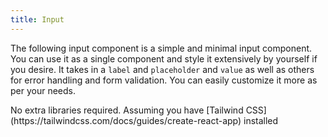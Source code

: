 ```yaml
---
title: Input
---
```


The following input component is a simple and minimal input component. You can use it as a single component and style it extensively by yourself if you desire. It takes in a `label` and `placeholder` and `value` as well as others for error handling and form validation. You can easily customize it more as per your needs.



<Tabs>
  <TabItem label="Dependencies">
    No extra libraries required. Assuming you have [Tailwind
    CSS](https://tailwindcss.com/docs/guides/create-react-app) installed
  </TabItem>
  <TabItem label="Usage">
    <Code code={inputApp} lang="jsx" title="App.jsx" />
  </TabItem>
  <TabItem label="Component">
    <Code code={input} lang="jsx" title="input.jsx" />
  </TabItem>
</Tabs>
